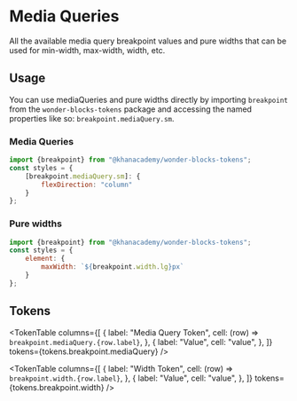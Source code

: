 



<Meta title="Packages / Tokens / Media Query Breakpoints" />

# Media Queries

<ComponentInfo name={packageConfig.name} version={packageConfig.version} />

All the available media query breakpoint values and pure widths that can be used for min-width,
max-width, width, etc.

## Usage

You can use mediaQueries and pure widths directly by importing `breakpoint` from the
`wonder-blocks-tokens` package and accessing the named properties like so:
`breakpoint.mediaQuery.sm`.

### Media Queries

```js
import {breakpoint} from "@khanacademy/wonder-blocks-tokens";
const styles = {
    [breakpoint.mediaQuery.sm]: {
        flexDirection: "column"
    }
};
```

### Pure widths

```js
import {breakpoint} from "@khanacademy/wonder-blocks-tokens";
const styles = {
    element: {
        maxWidth: `${breakpoint.width.lg}px`
    }
};
```

## Tokens

<TokenTable
    columns={[
        {
            label: "Media Query Token",
            cell: (row) => <code>breakpoint.mediaQuery.{row.label}</code>,
        },
        {
            label: "Value",
            cell: "value",
        },
    ]}
    tokens={tokens.breakpoint.mediaQuery}
/>

<TokenTable
    columns={[
        {
            label: "Width Token",
            cell: (row) => <code>breakpoint.width.{row.label}</code>,
        },
        {
            label: "Value",
            cell: "value",
        },
    ]}
    tokens={tokens.breakpoint.width}
/>